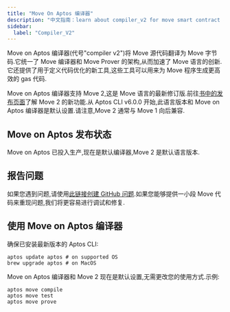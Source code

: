```yaml
---
title: "Move On Aptos 编译器"
description: "中文指南：learn about compiler_v2 for move smart contract development on aptos blockchain."
sidebar:
  label: "Compiler_V2"
---
```


Move on Aptos 编译器(代号"compiler v2")将 Move 源代码翻译为 Move 字节码.它统一了 Move 编译器和 Move Prover 的架构,从而加速了 Move 语言的创新.它还提供了用于定义代码优化的新工具,这些工具可以用来为 Move 程序生成更高效的 gas 代码.

Move on Aptos 编译器支持 Move 2,这是 Move 语言的最新修订版.前往[书中的发布页面](/zh/build/smart-contracts/book/move-2)了解 Move 2 的新功能.从 Aptos CLI v6.0.0 开始,此语言版本和 Move on Aptos 编译器是默认设置.请注意,Move 2 通常与 Move 1 向后兼容.

## Move on Aptos 发布状态

Move on Aptos 已投入生产,现在是默认编译器,Move 2 是默认语言版本.

## 报告问题

如果您遇到问题,请使用[此链接创建 GitHub 问题][bug].如果您能够提供一小段 Move 代码来重现问题,我们将更容易进行调试和修复.

[bug]: https://github.com/aptos-labs/aptos-core/issues/new?title=[compiler-v2]%20%3CPLEASE%20NAME%20IT%3E&body=%3CPLEASE%20DESCRIBE%20IT%3E&labels=compiler-v2&projects=aptos-labs/16

## 使用 Move on Aptos 编译器

确保已安装最新版本的 Aptos CLI:

```shellscript filename="Terminal"
aptos update aptos # on supported OS
brew upgrade aptos # on MacOS
```

Move on Aptos 编译器和 Move 2 现在是默认设置,无需更改您的使用方式.示例:

```shellscript filename="Terminal"
aptos move compile
aptos move test
aptos move prove
```
